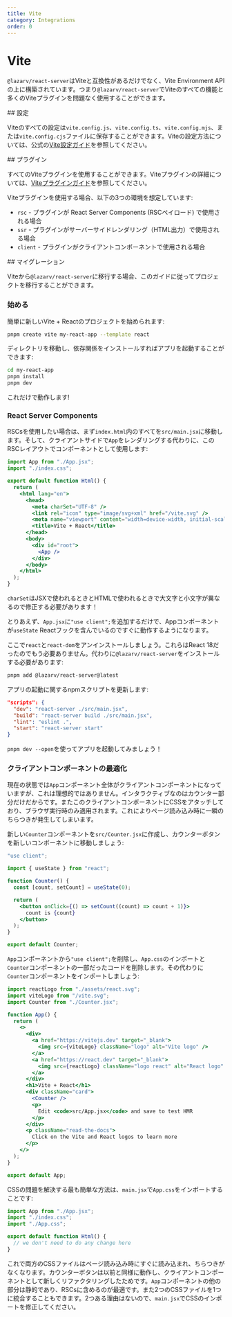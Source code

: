 ```yaml
---
title: Vite
category: Integrations
order: 0
---
```



# Vite

`@lazarv/react-server`はViteと互換性があるだけでなく、Vite Environment API の上に構築されています。つまり`@lazarv/react-server`でViteのすべての機能と多くのViteプラグインを問題なく使用することができます。

<Link name="configuration">
## 設定
</Link>

Viteのすべての設定は`vite.config.js`、`vite.config.ts`、`vite.config.mjs`、または`vite.config.cjs`ファイルに保存することができます。Viteの設定方法については、公式の[Vite設定ガイド](https://ja.vitejs.dev/config/)を参照してください。

<Link name="plugins">
## プラグイン
</Link>

すべてのViteプラグインを使用することができます。Viteプラグインの詳細については、[Viteプラグインガイド](https://ja.vitejs.dev/plugins/)を参照してください。

Viteプラグインを使用する場合、以下の3つの環境を想定しています:

- `rsc` - プラグインが React Server Components (RSCペイロード) で使用される場合
- `ssr` - プラグインがサーバーサイドレンダリング（HTML出力）で使用される場合
- `client` - プラグインがクライアントコンポーネントで使用される場合

<Link name="migration">
## マイグレーション
</Link>

Viteから`@lazarv/react-server`に移行する場合、このガイドに従ってプロジェクトを移行することができます。

### 始める

簡単に新しいVite + Reactのプロジェクトを始められます:

```sh
pnpm create vite my-react-app --template react
```

ディレクトリを移動し、依存関係をインストールすればアプリを起動することができます:

```sh
cd my-react-app
pnpm install
pnpm dev
```

これだけで動作します!

### React Server Components

RSCsを使用したい場合は、まず`index.html`内のすべてを`src/main.jsx`に移動します。そして、クライアントサイドで`App`をレンダリングする代わりに、このRSCレイアウトでコンポーネントとして使用します:
```jsx
import App from "./App.jsx";
import "./index.css";

export default function Html() {
  return (
    <html lang="en">
      <head>
        <meta charSet="UTF-8" />
        <link rel="icon" type="image/svg+xml" href="/vite.svg" />
        <meta name="viewport" content="width=device-width, initial-scale=1.0" />
        <title>Vite + React</title>
      </head>
      <body>
        <div id="root">
          <App />
        </div>
      </body>
    </html>
  );
}
```

`charSet`はJSXで使われるときとHTMLで使われるときで大文字と小文字が異なるので修正する必要があります！

とりあえず、`App.jsx`に`"use client";`を追加するだけで、Appコンポーネントが`useState` Reactフックを含んでいるのですぐに動作するようになります。

ここで`react`と`react-dom`をアンインストールしましょう。これらはReact 18だったのでもう必要ありません。代わりに`@lazarv/react-server`をインストールする必要があります:

```sh
pnpm add @lazarv/react-server@latest
```

アプリの起動に関するnpmスクリプトを更新します:

```json
"scripts": {
  "dev": "react-server ./src/main.jsx",
  "build": "react-server build ./src/main.jsx",
  "lint": "eslint .",
  "start": "react-server start"
}
```

`pnpm dev --open`を使ってアプリを起動してみましょう！

### クライアントコンポーネントの最適化

現在の状態では`App`コンポーネント全体がクライアントコンポーネントになっていますが、これは理想的ではありません。インタラクティブなのはカウンター部分だけだからです。またこのクライアントコンポーネントにCSSをアタッチしており、ブラウザ実行時のみ適用されます。これによりページ読み込み時に一瞬のちらつきが発生してしまいます。

新しい`Counter`コンポーネントを`src/Counter.jsx`に作成し、カウンターボタンを新しいコンポーネントに移動しましょう:

```jsx
"use client";

import { useState } from "react";

function Counter() {
  const [count, setCount] = useState(0);

  return (
    <button onClick={() => setCount((count) => count + 1)}>
      count is {count}
    </button>
  );
}

export default Counter;
```

`App`コンポーネントから`"use client";`を削除し、`App.css`のインポートと`Counter`コンポーネントの一部だったコードを削除します。その代わりに`Counter`コンポーネントをインポートしましょう:

```jsx
import reactLogo from "./assets/react.svg";
import viteLogo from "/vite.svg";
import Counter from "./Counter.jsx";

function App() {
  return (
    <>
      <div>
        <a href="https://vitejs.dev" target="_blank">
          <img src={viteLogo} className="logo" alt="Vite logo" />
        </a>
        <a href="https://react.dev" target="_blank">
          <img src={reactLogo} className="logo react" alt="React logo" />
        </a>
      </div>
      <h1>Vite + React</h1>
      <div className="card">
        <Counter />
        <p>
          Edit <code>src/App.jsx</code> and save to test HMR
        </p>
      </div>
      <p className="read-the-docs">
        Click on the Vite and React logos to learn more
      </p>
    </>
  );
}

export default App;
```

CSSの問題を解決する最も簡単な方法は、`main.jsx`で`App.css`をインポートすることです:

```jsx
import App from "./App.jsx";
import "./index.css";
import "./App.css";

export default function Html() {
  // we don't need to do any change here
}
```

これで両方のCSSファイルはページ読み込み時にすぐに読み込まれ、ちらつきがなくなります。カウンターボタンは以前と同様に動作し、クライアントコンポーネントとして新しくリファクタリングしたためです。`App`コンポーネントの他の部分は静的であり、RSCsに含めるのが最適です。また2つのCSSファイルを1つに統合することもできます。2つある理由はないので、`main.jsx`でCSSのインポートを修正してください。
